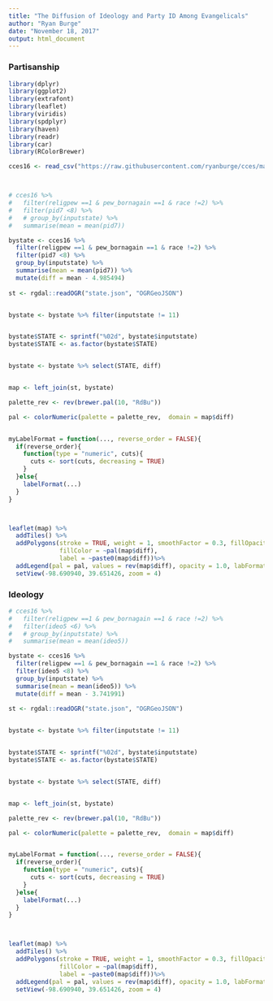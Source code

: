 ```yaml
---
title: "The Diffusion of Ideology and Party ID Among Evangelicals"
author: "Ryan Burge"
date: "November 18, 2017"
output: html_document
---
```


### Partisanship 

```r
library(dplyr)
library(ggplot2)
library(extrafont)
library(leaflet)
library(viridis)
library(spdplyr)
library(haven)
library(readr)
library(car)
library(RColorBrewer)

cces16 <- read_csv("https://raw.githubusercontent.com/ryanburge/cces/master/red_blue_by_state_2.csv")



# cces16 %>%
#   filter(religpew ==1 & pew_bornagain ==1 & race !=2) %>%
#   filter(pid7 <8) %>%
#   # group_by(inputstate) %>%
#   summarise(mean = mean(pid7))

bystate <- cces16 %>% 
  filter(religpew ==1 & pew_bornagain ==1 & race !=2) %>% 
  filter(pid7 <8) %>% 
  group_by(inputstate) %>% 
  summarise(mean = mean(pid7)) %>% 
  mutate(diff = mean - 4.985494)
  
st <- rgdal::readOGR("state.json", "OGRGeoJSON")


bystate <- bystate %>% filter(inputstate != 11)


bystate$STATE <- sprintf("%02d", bystate$inputstate)
bystate$STATE <- as.factor(bystate$STATE)


bystate <- bystate %>% select(STATE, diff)


map <- left_join(st, bystate)

palette_rev <- rev(brewer.pal(10, "RdBu"))

pal <- colorNumeric(palette = palette_rev,  domain = map$diff)


myLabelFormat = function(..., reverse_order = FALSE){ 
  if(reverse_order){ 
    function(type = "numeric", cuts){ 
      cuts <- sort(cuts, decreasing = TRUE)
    } 
  }else{
    labelFormat(...)
  }
}



leaflet(map) %>%
  addTiles() %>%
  addPolygons(stroke = TRUE, weight = 1, smoothFactor = 0.3, fillOpacity = 1, color = "black",
              fillColor = ~pal(map$diff), 
              label = ~paste0(map$diff))%>%
  addLegend(pal = pal, values = rev(map$diff), opacity = 1.0, labFormat = myLabelFormat(reverse_order = T)) %>% 
  setView(-98.690940, 39.651426, zoom = 4)

```

### Ideology

```r

# cces16 %>%
#   filter(religpew ==1 & pew_bornagain ==1 & race !=2) %>%
#   filter(ideo5 <6) %>%
#   # group_by(inputstate) %>%
#   summarise(mean = mean(ideo5))

bystate <- cces16 %>% 
  filter(religpew ==1 & pew_bornagain ==1 & race !=2) %>% 
  filter(ideo5 <8) %>% 
  group_by(inputstate) %>% 
  summarise(mean = mean(ideo5)) %>% 
  mutate(diff = mean - 3.741991)
  
st <- rgdal::readOGR("state.json", "OGRGeoJSON")


bystate <- bystate %>% filter(inputstate != 11)


bystate$STATE <- sprintf("%02d", bystate$inputstate)
bystate$STATE <- as.factor(bystate$STATE)


bystate <- bystate %>% select(STATE, diff)


map <- left_join(st, bystate)

palette_rev <- rev(brewer.pal(10, "RdBu"))

pal <- colorNumeric(palette = palette_rev,  domain = map$diff)


myLabelFormat = function(..., reverse_order = FALSE){ 
  if(reverse_order){ 
    function(type = "numeric", cuts){ 
      cuts <- sort(cuts, decreasing = TRUE)
    } 
  }else{
    labelFormat(...)
  }
}



leaflet(map) %>%
  addTiles() %>%
  addPolygons(stroke = TRUE, weight = 1, smoothFactor = 0.3, fillOpacity = 1, color = "black",
              fillColor = ~pal(map$diff), 
              label = ~paste0(map$diff))%>%
  addLegend(pal = pal, values = rev(map$diff), opacity = 1.0, labFormat = myLabelFormat(reverse_order = T)) %>% 
  setView(-98.690940, 39.651426, zoom = 4)

```
  
